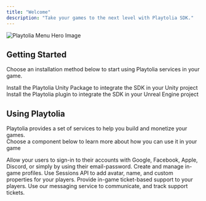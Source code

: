 ```yaml
---
title: "Welcome"
description: "Take your games to the next level with Playtolia SDK."
---
```


<img
  className="rounded-lg"
  src="/images/menu_overlay_hero.png"
  alt="Playtolia Menu Hero Image"
/>

## Getting Started

Choose an installation method below to start using Playtolia services in your game.

<CardGroup cols={2}>
  <Card title="Playtolia for Unity" icon="unity" iconType="solid" color="#FFCF00" href="/for-unity/introduction">
    Install the Playtolia Unity Package to integrate the SDK in your Unity project
  </Card>
  <Card title="Playtolia for UE4" icon="ellipsis" iconType="solid" color="#FFCF00">
    Install the Playtolia plugin to integrate the SDK in your Unreal Engine project
  </Card>
</CardGroup>

## Using Playtolia

Playtolia provides a set of services to help you build and monetize your games.\
Choose a component below to learn more about how you can use it in your game

<CardGroup cols={2}>
  <Card title="Authentication" icon="arrow-right-to-bracket">
    Allow your users to sign-in to their accounts with Google, Facebook, Apple, Discord, or simply by using their email-password.
  </Card>
  <Card title="Account Management" icon="circle-user">
    Create and manage in-game profiles. Use Sessions API to add avatar, name, and custom properties for your players.
  </Card>
  <Card title="Support" icon="user-headset">
    Provide in-game ticket-based support to your players. Use our messaging service to communicate, and track support tickets.
  </Card>
</CardGroup>